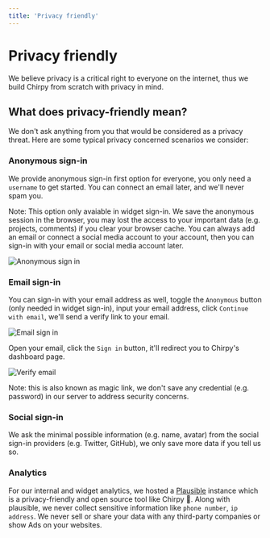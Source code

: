 ```yaml
---
title: 'Privacy friendly'
---
```


# Privacy friendly

We believe privacy is a critical right to everyone on the internet, thus we build Chirpy from scratch with privacy in mind.

## What does privacy-friendly mean?

We don't ask anything from you that would be considered as a privacy threat. Here are some typical privacy concerned scenarios we consider:

### Anonymous sign-in

We provide anonymous sign-in first option for everyone, you only need a `username` to get started. You can connect an email later, and we'll never spam you.

Note: This option only avaiable in widget sign-in. We save the anonymous session in the browser, you may lost the access to your important data (e.g. projects, comments) if you clear your browser cache. You can always add an email or connect a social media account to your account, then you can sign-in with your email or social media account later.

![Anonymous sign in](/images/docs/features/privacy-friendly/anonymous-sign-in.png)

### Email sign-in

You can sign-in with your email address as well, toggle the `Anonymous` button (only needed in widget sign-in), input your email address, click `Continue with email`, we'll send a verify link to your email.

![Email sign in](/images/docs/features/privacy-friendly/email-sign-in.png)

Open your email, click the `Sign in` button, it'll redirect you to Chirpy's dashboard page.

![Verify email](/images/docs/features/privacy-friendly/verify-email.png)

Note: this is also known as magic link, we don't save any credential (e.g. password) in our server to address security concerns.

### Social sign-in

We ask the minimal possible information (e.g. name, avatar) from the social sign-in providers (e.g. Twitter, GitHub), we only save more data if you tell us so.

### Analytics

For our internal and widget analytics, we hosted a [Plausible](https://github.com/plausible/analytics) instance which is a privacy-friendly and open source tool like Chirpy 🥳. Along with plausible, we never collect sensitive information like `phone number`, `ip address`. We never sell or share your data with any third-party companies or show Ads on your websites.
